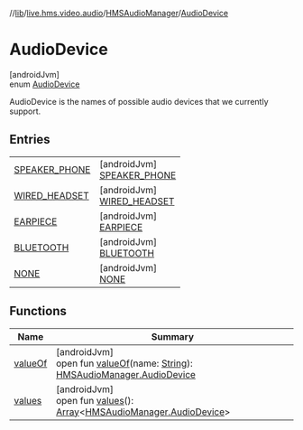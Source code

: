 //[lib](/api-reference/android/v2/home/content)/[live.hms.video.audio](../../index)/[HMSAudioManager](../index)/[AudioDevice](index)

# AudioDevice

[androidJvm]\
enum [AudioDevice](index)

AudioDevice is the names of possible audio devices that we currently support.

## Entries

|                                                  |                                                                    |
| ------------------------------------------------ | ------------------------------------------------------------------ |
| [SPEAKER_PHONE](-s-p-e-a-k-e-r_-p-h-o-n-e/index) | [androidJvm]<br />[SPEAKER_PHONE](-s-p-e-a-k-e-r_-p-h-o-n-e/index) |
| [WIRED_HEADSET](-w-i-r-e-d_-h-e-a-d-s-e-t/index) | [androidJvm]<br />[WIRED_HEADSET](-w-i-r-e-d_-h-e-a-d-s-e-t/index) |
| [EARPIECE](-e-a-r-p-i-e-c-e/index)               | [androidJvm]<br />[EARPIECE](-e-a-r-p-i-e-c-e/index)               |
| [BLUETOOTH](-b-l-u-e-t-o-o-t-h/index)            | [androidJvm]<br />[BLUETOOTH](-b-l-u-e-t-o-o-t-h/index)            |
| [NONE](-n-o-n-e/index)                           | [androidJvm]<br />[NONE](-n-o-n-e/index)                           |

## Functions

| Name                | Summary                                                                                                                                                                    |
| ------------------- | -------------------------------------------------------------------------------------------------------------------------------------------------------------------------- |
| [valueOf](value-of) | [androidJvm]<br />open fun [valueOf](value-of)(name: [String](https://developer.android.com/reference/kotlin/java/lang/String.html)): [HMSAudioManager.AudioDevice](index) |
| [values](values)    | [androidJvm]<br />open fun [values](values)(): [Array](https://kotlinlang.org/api/latest/jvm/stdlib/kotlin/-array/index.html)<[HMSAudioManager.AudioDevice](index)>        |
